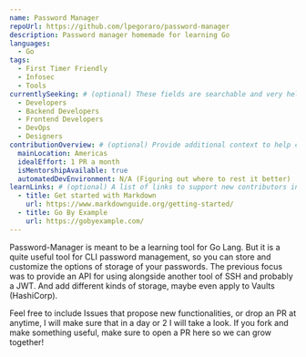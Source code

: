 ```yaml
---
name: Password Manager
repoUrl: https://github.com/lpegoraro/password-manager
description: Password manager homemade for learning Go 
languages:
  - Go
tags: 
  - First Timer Friendly
  - Infosec
  - Tools
currentlySeeking: # (optional) These fields are searchable and very helpful for contributors to match well with your project
  - Developers
  - Backend Developers
  - Frontend Developers
  - DevOps
  - Designers
contributionOverview: # (optional) Provide additional context to help contributors match well with your project
  mainLocation: Americas
  idealEffort: 1 PR a month
  isMentorshipAvailable: true
  automatedDevEnvironment: N/A (Figuring out where to rest it better)
learnLinks: # (optional) A list of links to support new contributors in learning about your project and tech stack and culture / community
  - title: Get started with Markdown
    url: https://www.markdownguide.org/getting-started/
  - title: Go By Example
    url: https://gobyexample.com/
---
```


<!-- Divide your content into sections using our handy shortcodes. Each section is optional -->

<Overview>

Password-Manager is meant to be a learning tool for Go Lang.
But it is a quite useful tool for CLI password management, 
so you can store and customize the options of storage of your passwords.
The previous focus was to provide an API for using alongside another tool of SSH and probably a JWT.
And add different kinds of storage, maybe even apply to Vaults (HashiCorp).

</Overview>

<Contributing>

Feel free to include Issues that propose new functionalities, or drop an PR at anytime, I will make sure that in a day or 2 I will take a look.
If you fork and make something useful, make sure to open a PR here so we can grow together!

</Contributing>
